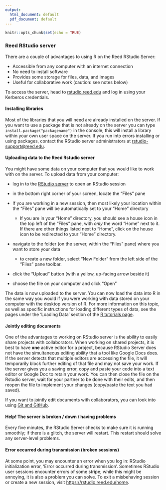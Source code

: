 ```yaml
---
output:
  html_document: default
  pdf_document: default
---
```


```r
knitr::opts_chunk$set(echo = TRUE)
```

### Reed RStudio server

There are a couple of advantages to using R on the Reed RStudio Server:

-   Accessible from any computer with an internet connection
-   No need to install software
-   Provides some storage for files, data, and images
-   Useful for collaborative work (caution: see notes below)

To access the server, head to [rstudio.reed.edu](https://rstudio.reed.edu) and log in using your Kerberos credentials.

#### Installing libraries

Most of the libraries that you will need are already installed on the server. If you want to use a package that is not already on the server you can type `install.package("packagename")` in the console; this will install a library within your own user space on the server. If you run into errors installing or using packages, contact the RStudio server administrators at [rstudio-support\@reed.edu](mailto:rstudio-support@reed.edu).

#### Uploading data to the Reed Rstudio server

You might have some data on your computer that you would like to work with on the server. To upload data from your computer:

-   log in to the [RStudio server](https://rstudio.reed.edu) to open an RStudio session

-   in the bottom right corner of your screen, locate the "Files" pane

-   If you are working in a new session, then most likely your location within the "Files" pane will be automatically set to your "Home" directory

    -   If you are in your "Home" directory, you should see a house icon in the top left of the "Files" pane, with *only* the word "Home" next to it. If there are other things listed next to "Home", click on the house icon to be redirected to your "Home" directory.

-   navigate to the folder (on the server, within the "Files" pane) where you want to store your data

    -   to create a new folder, select "New Folder" from the left side of the "Files" pane toolbar.

-   click the "Upload" button (with a yellow, up-facing arrow beside it)

-   choose the file on your computer and click "Open"

The data is now uploaded to the server. You can now load the data into R in the same way you would if you were working with data stored on your computer with the desktop version of R. For more information on this topic, as well as specific instructions for loading different types of data, see the pages under the 'Loading Data' section of the [R tutorials page](https://www.reed.edu/data-at-reed/resources/R/index.html).

#### Jointly editing documents

One of the advantages to working on RStudio server is the ability to easily share projects with collaborators. When working on shared projects, it is best to have **one** active editor for a project, because RStudio Server does not have the simultaneous editing ability that a tool like Google Docs does. If the server detects that multiple editors are accessing the file, it will temporarily block further editing of that file and may not save your work. If the server gives you a saving error, copy and paste your code into a text editor or Google Doc to retain your work. You can then close the file on the Rstudio server, wait for your partner to be done with their edits, and then reopen the file to implement your changes (copy/paste the text you had saved).

If you want to jointly edit documents with collaborators, you can look into using [Git and GitHub](https://happygitwithr.com/rstudio-git-github.html).

#### Help! The server is broken / down / having problems

Every five minutes, the RStudio Server checks to make sure it is running smoothly; if there is a glitch, the server will restart. This restart should solve any server-level problems.

#### Error occurred during transmission (broken sessions)

At some point, you may encounter an error when you log in: RStudio initialization error, 'Error occurred during transmission'. Sometimes RStudio user sessions encounter errors of some stripe; while this might be annoying, it is also a problem you can solve. To exit a misbehaving session or create a new session, visit <https://rstudio.reed.edu/home>.
